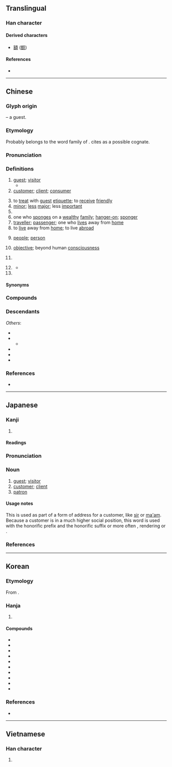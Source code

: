 {{character info}}
==Translingual==
{{stroke order|strokes=9}}

===Han character===
{{Han char|rn=40|rad=宀|as=06|sn=9|four=30604|canj=JHER|ids=⿱宀各}}

====Derived characters====
* [[額]] ([[额]])

====References====
* {{Han ref|kx=0284.120|dkj=07128|dj=0561.160|hdz=20927.130|uh=5BA2|ud=23458|bh=ABC8|bd=43976}}

----

==Chinese==
{{zh-forms}}

===Glyph origin===
{{Han etyl}}
{{Han compound|宀|t1=roof|各|ls=psc|c1=s|c2=p}} – a guest.

===Etymology===
Probably belongs to the word family of {{och-l|格|to go, to come}}. {{zh-ref|Schuessler (2007)}} cites {{cog|bo|དགྲ||enemy}} as a possible cognate.

===Pronunciation===
{{zh-pron
|m=kè,qiě,2n=Beijing dialect, colloquial
|m-s=ke2
|dg=ки1
|c=haak3
|c-t=hak1
|g=kah6
|h=pfs=hak/ns:khiet;gd=hag5/kêd5
|h_note=hak/hag5 - vernacular; khiet/kêd5 - literary
|j=kah4
|mb=kă
|md=káh/káik
|md_note=káh - vernacular; káik - literary
|mn=xm,qz,tw:kheh/zz,zp:kheeh/xm,zz,tw:khek/qz:khiak
|mn_note=kheh/kheeh - vernacular; khek/khiak - literary
|mn-t=kêh4
|w=4khaq
|x=ke6
|mc=y
|oc=y
|ma=y
|cat=n,suf,cls,pn
}}

===Definitions===
{{zh-hanzi}}

# [[guest]]; [[visitor]]
#* {{zh-x|花徑 不曾 緣 客 掃，蓬門 今 始 為{wèi} 君 開。|My flowered path has never yet been swept on account of a '''guest''',<br/>my ramshackle gate for the first time today is open because of you.|ref='''761''', {{w|Du Fu}}, {{lang|zh|客至}} (''A Guest Comes''); translated by {{w|Stephen Owen (sinologist)|Stephen Owen}}|CL}}
# [[customer]]; [[client]]; [[consumer]] {{zh-mw|c:個|c:位}}
#: {{zh-x|今日 鋪{pou3}頭{tau4-2} 有 個 客 好 麻煩 啊{aa3}。|There was a really annoying '''customer''' at the store today.|C}}
# to [[treat]] with [[guest]] [[etiquette]]; to [[receive]] [[friendly]]
# [[minor]]; [[less]] [[major]]; less [[important]]
# {{n-g|Agent suffix, indicating “one that engages in ...”.}}
# one who [[sponge]]s on a [[wealthy]] [[family]]; [[hanger-on]]; [[sponger]]
# [[traveller]]; [[passenger]]; one who [[lives]] away from [[home]]
# to [[live]] away from [[home]]; to live [[abroad]]
# {{lb|zh|in general}} [[people]]; [[person]]
# [[objective]]; beyond human [[consciousness]]
# {{zh-abbrev|客家|Hakka}}
#: {{zh-x|^客話|'''Hakka''' language|H}}
#: {{zh-x|純客縣|county whose residents are all '''Hakka''' people}}
# {{lb|zh|dialectal}} {{zh-classifier|units of food sold}}
#* {{zh-x|^程 ^凌 要 了 兩 客 西瓜|ref=棋王}}
# {{surname|zh}}

====Synonyms====
{{zh-dial|客人}}
{{zh-dial|顧客}}

===Compounds===
{{zh-der|三劍客|博客|客人|人客|背包客|背包客棧|上客|下逐客令|不分主客|不大客氣|不客氣|不用客氣|不速之客|串客|丹客|主客|久客|乘客|人來客去|人來客往|仙客|估客|住客|作客|佳客|來客|來者是客|供客|俗客|俠客|借客報仇|做客|偷渡客|刺客|劍客|包客|反客作主|反客為主|吊客眉|名利客|喜客|嘉客|坐上客|坐客|堂客|堂客船|外客|夜客|大司客|大客車|大宴賓客|大陸客|天關客星|奉客|女客|好客|婊子送客|嫖客|嬌客|孤客|官客|客中|客串|客位|客作|客作兒|客卿|客商|客囊羞澀|客土|客堂|客塵|客夜|客套|客套話|客如雲集|客姓|客子|客官|客家|客家人|客家八音|客家話|客寄|客將司|客居|客帳司|客幫|客店|客座|客座教授|客廳|客心|客恨|客情|客戶|客房|客旅|客星|客棧|客機|客次|客歲|客死|客氣|客氣話|客滿|客火|客票|客禮|客籍|客籍軍|客綱客紀|客舍|客船|客艙|客菜|客行|客觀|客觀主義|客車|客輪|客遊|客運|客邊|客長|客隊|客隨主便|客飯|客館|客體|宴客|家客|小客車|山精木客|常客|幕客|幽客|座上客|廣陵客|廣體客機|延齡客|弔客|待客|待客廳|惡客|房客|拉客|拜客|掌客|接客|掮客|揖客|撞客|攀桂客|攀龍客|攬客|政客|旅客|暴客|書客|會客|會客室|有客|木客|杜門謝客|東床嬌客|棒客|樵客|款客|歡客|毳客|水客|海客|淘金客|清客|港客|溪客|滯客|煙客|煙波客|熟客|熱客|狂客|狎客|生客|田客|田橫客|留客住|留客雨|異客|發燒客|白丁俗客|白客|百代過客|皮條客|知客|禪客|稀客|空中客車|篾客|紅塵客夢|素客|結客|綠林豪客|罟客|羽客|老客|肅客|茶餘客話|莊客|蘭客|虯髯客|虯髯客傳|蟾宮客|行客|見客|觀光客|訪客|說客|談客|請客|諫逐客書|謝客|豪客|貪夫痴客|貴客|買客|賀客|賈客|賓客|賓客填門|賓客如雲|賓客盈庭|賓客盈門|賣客|車客|載客|載客量|送客|逋客|逐客|逐客令|遊客|遊客如織|過客|過路客|遠客|遷客|遷客騷人|邊客|配客|酒客|酣中客|野客|釣客|釣鼇客|鏢客|鑣客|門客|閉門謝客|關東客|陌生客|陪客|雅客|青蠅弔客|韻客|頂客族|顧客|食客|餉客|館客|香客|馭風客|駭客|騷人墨客|騷客|高陽狂客|鴛鴦客|鹽客|黃衫客|墨客|部落客|客似雲來|宰客}}

===Descendants===
{{CJKV||きゃく|객|khách}}
''Others'':
* {{desc|bor=1|lo|ແຂກ||guest}}
* {{desc|bor=1|hmx-pro|*khæk||guest}}
** {{desc|mww|qhua||guest}}
* {{desc|bor=1|th|แขก||guest}}
* {{desc|bor=1|za|hek||guest; tourist}}
* {{desc|bor=1|vi|Hẹ||Hakka}}

===References===
* {{R:yue:Hanzi}}

{{zh-cat|Intermediate}}

----

==Japanese==

===Kanji===
{{ja-kanji|grade=3|rs=宀06}}

# {{rfdef|ja|sort=宀06}}

====Readings====
{{ja-readings
|goon=きゃく
|kanon=かく
|kun=まろうど-<まらうど-
}}

===Pronunciation===
{{ja-pron|きゃく|yomi=go|acc=0|acc_ref=DJR}}

===Noun===
{{ja-noun|きゃく}}

# [[guest]]; [[visitor]]
# [[customer]]; [[client]]
# [[patron]]

====Usage notes====
This is used as part of a form of address for a customer, like [[sir]] or [[ma'am]]. Because a customer is in a much higher social position, this word is used with the honorific prefix {{ja-r|御|お-}} and the honorific suffix {{ja-r|さん|-さん}} or more often {{ja-r|様|-さま}}, rendering {{ja-r|お客さん|おきゃく-さん}} or {{ja-r|お客%様|おきゃく%-さま}}.

===References===
<references />

----

==Korean==

===Etymology===
From {{der|ko|ltc|-}} {{ltc-l|客|id=1}}. {{hanja-hunmong|ᄀᆡᆨ〮|koyk|人類#중03A}}

===Hanja===
{{ko-hanja-search}}
{{ko-hanja|손|객}}

# {{hanja form of|객|[[guest]]}}

====Compounds====
{{der-top3|Compounds}}
* {{ko-l|객관|客觀}}
* {{ko-l|객석|客席}}
* {{ko-l|객지|客地|[[foreign]] [[land]]}}
* {{ko-l|객체|客體}}
* {{ko-l|검객|劍客}}
* {{ko-l|고객|顧客}}
* {{ko-l|관객|觀客}}
* {{ko-l|관광객|觀光客}}
* {{ko-l|승객|乘客}}
* {{ko-l|여객|旅客}}
{{der-bottom}}

===References===
* {{R:hanjadoc|2539}}

----

==Vietnamese==

===Han character===
{{vi-readings|reading=khách|rs=宀06}}

# {{han tu form of|khách|[[visitor]]; [[guest]]}}